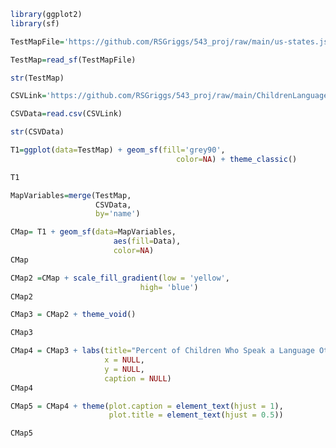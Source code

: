```r
library(ggplot2)
library(sf)

TestMapFile='https://github.com/RSGriggs/543_proj/raw/main/us-states.json'

TestMap=read_sf(TestMapFile)

str(TestMap)

CSVLink='https://github.com/RSGriggs/543_proj/raw/main/ChildrenLanguageAtHome.csv'

CSVData=read.csv(CSVLink)

str(CSVData)

T1=ggplot(data=TestMap) + geom_sf(fill='grey90',
                                     color=NA) + theme_classic()

T1

MapVariables=merge(TestMap,
                   CSVData, 
                   by='name')

CMap= T1 + geom_sf(data=MapVariables,
                       aes(fill=Data),
                       color=NA)
CMap

CMap2 =CMap + scale_fill_gradient(low = 'yellow',
                             high= 'blue')
CMap2

CMap3 = CMap2 + theme_void()

CMap3

CMap4 = CMap3 + labs(title="Percent of Children Who Speak a Language Other than English at Home",
                     x = NULL, 
                     y = NULL,
                     caption = NULL)
CMap4

CMap5 = CMap4 + theme(plot.caption = element_text(hjust = 1), 
                      plot.title = element_text(hjust = 0.5))

CMap5
```


